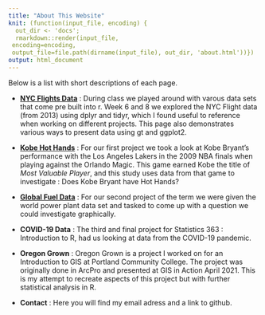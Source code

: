 ```yaml
---
title: "About This Website"
knit: (function(input_file, encoding) {
  out_dir <- 'docs';
  rmarkdown::render(input_file,
 encoding=encoding,
 output_file=file.path(dirname(input_file), out_dir, 'about.html'))})
output: html_document
---
```


Below is a list with short descriptions of each page. 

* [**NYC Flights Data**](https://rbolt13.github.io/rsite/nycflightsdata.html) : During class we played around with varous data sets that come pre built into r. Week 6 and 8 we explored the NYC Flight data (from 2013) using dplyr and tidyr, which I found useful to reference when working on different projects. This page also demonstrates various ways to present data using gt and ggplot2.  

* [**Kobe Hot Hands**](https://rbolt13.github.io/rsite/kobehothands.html) : For our first project we took a look at Kobe Bryant's performance with the Los Angeles Lakers in the 2009 NBA finals when playing against the Orlando Magic. This game earned Kobe the title of *Most Valuable Player*, and this study uses data from that game to investigate : Does Kobe Bryant have Hot Hands? 

* [**Global Fuel Data**](https://rbolt13.github.io/rsite/globalfueldata.html) : For our second project of the term we were given the world power plant data set and tasked to come up with a question we could investigate graphically. 

* **COVID-19 Data** : The third and final project for Statistics 363 : Introduction to R, had us looking at data from the COVID-19 pandemic. 

* **Oregon Grown** : Oregon Grown is a project I worked on for an Introduction to GIS at Portland Community College. The project was originally done in ArcPro and presented at GIS in Action April 2021. This is my attempt to recreate aspects of this project but with further statistical analysis in R. 

* **Contact** : Here you will find my email adress and a link to github. 

